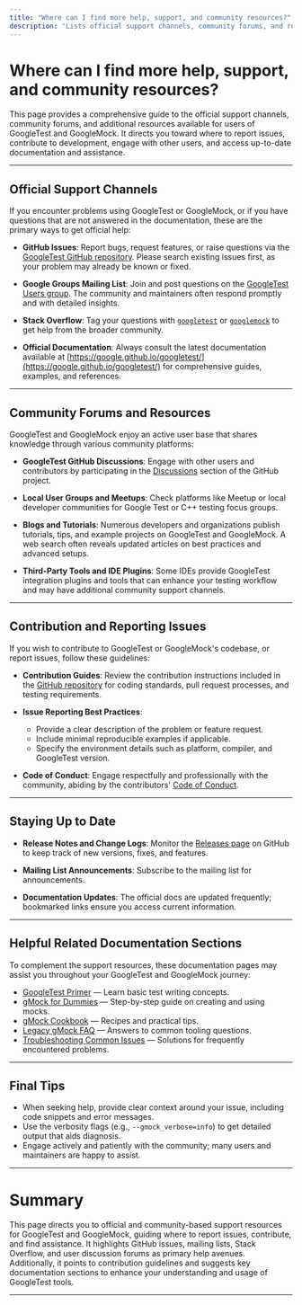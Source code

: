 ```yaml
---
title: "Where can I find more help, support, and community resources?"
description: "Lists official support channels, community forums, and resources for reporting issues, contributing, or connecting with other users. Directs users to up-to-date help options and documentation."
---
```


# Where can I find more help, support, and community resources?

This page provides a comprehensive guide to the official support channels, community forums, and additional resources available for users of GoogleTest and GoogleMock. It directs you toward where to report issues, contribute to development, engage with other users, and access up-to-date documentation and assistance.

---

## Official Support Channels

If you encounter problems using GoogleTest or GoogleMock, or if you have questions that are not answered in the documentation, these are the primary ways to get official help:

- **GitHub Issues**: Report bugs, request features, or raise questions via the [GoogleTest GitHub repository](https://github.com/google/googletest/issues). Please search existing issues first, as your problem may already be known or fixed.

- **Google Groups Mailing List**: Join and post questions on the [GoogleTest Users group](https://groups.google.com/g/googletestframework). The community and maintainers often respond promptly and with detailed insights.

- **Stack Overflow**: Tag your questions with [`googletest`](https://stackoverflow.com/questions/tagged/googletest) or [`googlemock`](https://stackoverflow.com/questions/tagged/googlemock) to get help from the broader community.

- **Official Documentation**: Always consult the latest documentation available at [https://google.github.io/googletest/](https://google.github.io/googletest/) for comprehensive guides, examples, and references.

---

## Community Forums and Resources

GoogleTest and GoogleMock enjoy an active user base that shares knowledge through various community platforms:

- **GoogleTest GitHub Discussions**: Engage with other users and contributors by participating in the [Discussions](https://github.com/google/googletest/discussions) section of the GitHub project.

- **Local User Groups and Meetups**: Check platforms like Meetup or local developer communities for Google Test or C++ testing focus groups.

- **Blogs and Tutorials**: Numerous developers and organizations publish tutorials, tips, and example projects on GoogleTest and GoogleMock. A web search often reveals updated articles on best practices and advanced setups.

- **Third-Party Tools and IDE Plugins**: Some IDEs provide GoogleTest integration plugins and tools that can enhance your testing workflow and may have additional community support channels.

---

## Contribution and Reporting Issues

If you wish to contribute to GoogleTest or GoogleMock's codebase, or report issues, follow these guidelines:

- **Contribution Guides**: Review the contribution instructions included in the [GitHub repository](https://github.com/google/googletest/blob/main/CONTRIBUTING.md) for coding standards, pull request processes, and testing requirements.

- **Issue Reporting Best Practices**:
  - Provide a clear description of the problem or feature request.
  - Include minimal reproducible examples if applicable.
  - Specify the environment details such as platform, compiler, and GoogleTest version.

- **Code of Conduct**: Engage respectfully and professionally with the community, abiding by the contributors' [Code of Conduct](https://github.com/google/googletest/blob/main/CODE_OF_CONDUCT.md).

---

## Staying Up to Date

- **Release Notes and Change Logs**: Monitor the [Releases page](https://github.com/google/googletest/releases) on GitHub to keep track of new versions, fixes, and features.

- **Mailing List Announcements**: Subscribe to the mailing list for announcements.

- **Documentation Updates**: The official docs are updated frequently; bookmarked links ensure you access current information.

---

## Helpful Related Documentation Sections

To complement the support resources, these documentation pages may assist you throughout your GoogleTest and GoogleMock journey:

- [GoogleTest Primer](../docs/primer.md) — Learn basic test writing concepts.
- [gMock for Dummies](../docs/gmock_for_dummies.md) — Step-by-step guide on creating and using mocks.
- [gMock Cookbook](../docs/gmock_cook_book.md) — Recipes and practical tips.
- [Legacy gMock FAQ](../docs/gmock_faq.md) — Answers to common tooling questions.
- [Troubleshooting Common Issues](../getting-started/troubleshooting-validation/common-issues.md) — Solutions for frequently encountered problems.

---

## Final Tips

- When seeking help, provide clear context around your issue, including code snippets and error messages.
- Use the verbosity flags (e.g., `--gmock_verbose=info`) to get detailed output that aids diagnosis.
- Engage actively and patiently with the community; many users and maintainers are happy to assist.

---

# Summary

This page directs you to official and community-based support resources for GoogleTest and GoogleMock, guiding where to report issues, contribute, and find assistance. It highlights GitHub issues, mailing lists, Stack Overflow, and user discussion forums as primary help avenues. Additionally, it points to contribution guidelines and suggests key documentation sections to enhance your understanding and usage of GoogleTest tools.

---
